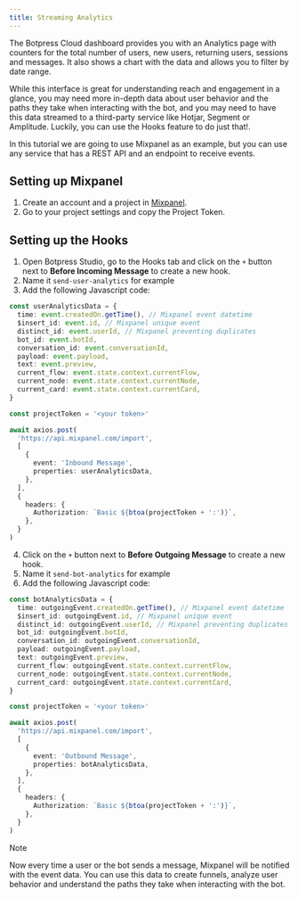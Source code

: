 ```yaml
---
title: Streaming Analytics
---
```


The Botpress Cloud dashboard provides you with an Analytics page with counters for the total number of users, new users, returning users, sessions and messages. It also shows a chart with the data and allows you to filter by date range.

While this interface is great for understanding reach and engagement in a glance, you may need more in-depth data about user behavior and the paths they take when interacting with the bot, and you may need to have this data streamed to a third-party service like Hotjar, Segment or Amplitude. Luckily, you can use the Hooks feature to do just that!.

In this tutorial we are going to use Mixpanel as an example, but you can use any service that has a REST API and an endpoint to receive events.

## Setting up Mixpanel

1. Create an account and a project in [Mixpanel](https://mixpanel.com/).
2. Go to your project settings and copy the Project Token.

## Setting up the Hooks

1. Open Botpress Studio, go to the Hooks tab and click on the `+` button next to **Before Incoming Message** to create a new hook.
2. Name it `send-user-analytics` for example
3. Add the following Javascript code:

```ts
const userAnalyticsData = {
  time: event.createdOn.getTime(), // Mixpanel event datetime
  $insert_id: event.id, // Mixpanel unique event
  distinct_id: event.userId, // Mixpanel preventing duplicates
  bot_id: event.botId,
  conversation_id: event.conversationId,
  payload: event.payload,
  text: event.preview,
  current_flow: event.state.context.currentFlow,
  current_node: event.state.context.currentNode,
  current_card: event.state.context.currentCard,
}

const projectToken = '<your token>'

await axios.post(
  'https://api.mixpanel.com/import',
  [
    {
      event: 'Inbound Message',
      properties: userAnalyticsData,
    },
  ],
  {
    headers: {
      Authorization: `Basic ${btoa(projectToken + ':')}`,
    },
  }
)
```

4. Click on the `+` button next to **Before Outgoing Message** to create a new hook.
5. Name it `send-bot-analytics` for example
6. Add the following Javascript code:

```ts
const botAnalyticsData = {
  time: outgoingEvent.createdOn.getTime(), // Mixpanel event datetime
  $insert_id: outgoingEvent.id, // Mixpanel unique event
  distinct_id: outgoingEvent.userId, // Mixpanel preventing duplicates
  bot_id: outgoingEvent.botId,
  conversation_id: outgoingEvent.conversationId,
  payload: outgoingEvent.payload,
  text: outgoingEvent.preview,
  current_flow: outgoingEvent.state.context.currentFlow,
  current_node: outgoingEvent.state.context.currentNode,
  current_card: outgoingEvent.state.context.currentCard,
}

const projectToken = '<your token>'

await axios.post(
  'https://api.mixpanel.com/import',
  [
    {
      event: 'Outbound Message',
      properties: botAnalyticsData,
    },
  ],
  {
    headers: {
      Authorization: `Basic ${btoa(projectToken + ':')}`,
    },
  }
)
```

<Note>
Note

Now every time a user or the bot sends a message, Mixpanel will be notified with the event data. You can use this data to create funnels, analyze user behavior and understand the paths they take when interacting with the bot.
</Note>
